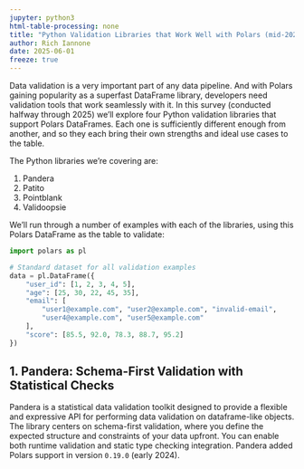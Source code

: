 ```yaml
---
jupyter: python3
html-table-processing: none
title: "Python Validation Libraries that Work Well with Polars (mid-2025 Edition)"
author: Rich Iannone
date: 2025-06-01
freeze: true
---
```


Data validation is a very important part of any data pipeline. And with Polars gaining popularity as
a superfast DataFrame library, developers need validation tools that work seamlessly with it. In
this survey (conducted halfway through 2025) we'll explore four Python validation libraries that
support Polars DataFrames. Each one is sufficiently different enough from another, and so they each
bring their own strengths and ideal use cases to the table.

The Python libraries we're covering are:

1. Pandera
2. Patito
3. Pointblank
4. Validoopsie

We'll run through a number of examples with each of the libraries, using this Polars DataFrame as
the table to validate:

```python
import polars as pl

# Standard dataset for all validation examples
data = pl.DataFrame({
    "user_id": [1, 2, 3, 4, 5],
    "age": [25, 30, 22, 45, 35],
    "email": [
        "user1@example.com", "user2@example.com", "invalid-email",
        "user4@example.com", "user5@example.com"
    ],
    "score": [85.5, 92.0, 78.3, 88.7, 95.2]
})
```

## 1. Pandera: Schema-First Validation with Statistical Checks

Pandera is a statistical data validation toolkit designed to provide a flexible and expressive API
for performing data validation on dataframe-like objects. The library centers on schema-first
validation, where you define the expected structure and constraints of your data upfront. You can
enable both runtime validation and static type checking integration. Pandera added Polars support in
version `0.19.0` (early 2024).
